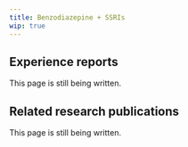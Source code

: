 ---
title: Benzodiazepine + SSRIs
wip: true
---

## Experience reports

This page is still being written.

## Related research publications

This page is still being written.

